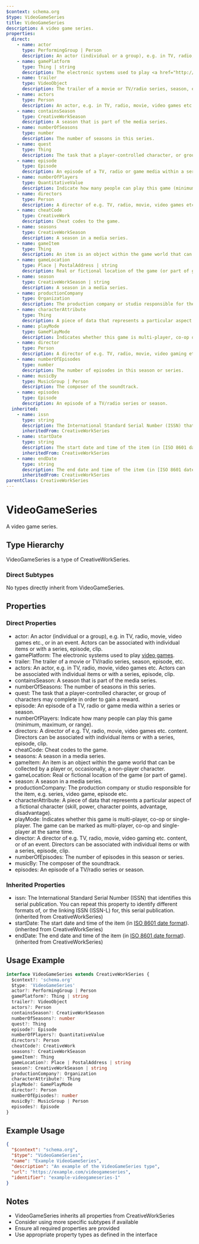 ```yaml
---
$context: schema.org
$type: VideoGameSeries
title: VideoGameSeries
description: A video game series.
properties:
  direct:
    - name: actor
      type: PerformingGroup | Person
      description: An actor (individual or a group), e.g. in TV, radio, movie, video games etc., or in an event. Actors can be associated with individual items or with a series, episode, clip.
    - name: gamePlatform
      type: Thing | string
      description: The electronic systems used to play <a href="http://en.wikipedia.org/wiki/Category:Video_game_platforms">video games</a>.
    - name: trailer
      type: VideoObject
      description: The trailer of a movie or TV/radio series, season, episode, etc.
    - name: actors
      type: Person
      description: An actor, e.g. in TV, radio, movie, video games etc. Actors can be associated with individual items or with a series, episode, clip.
    - name: containsSeason
      type: CreativeWorkSeason
      description: A season that is part of the media series.
    - name: numberOfSeasons
      type: number
      description: The number of seasons in this series.
    - name: quest
      type: Thing
      description: The task that a player-controlled character, or group of characters may complete in order to gain a reward.
    - name: episode
      type: Episode
      description: An episode of a TV, radio or game media within a series or season.
    - name: numberOfPlayers
      type: QuantitativeValue
      description: Indicate how many people can play this game (minimum, maximum, or range).
    - name: directors
      type: Person
      description: A director of e.g. TV, radio, movie, video games etc. content. Directors can be associated with individual items or with a series, episode, clip.
    - name: cheatCode
      type: CreativeWork
      description: Cheat codes to the game.
    - name: seasons
      type: CreativeWorkSeason
      description: A season in a media series.
    - name: gameItem
      type: Thing
      description: An item is an object within the game world that can be collected by a player or, occasionally, a non-player character.
    - name: gameLocation
      type: Place | PostalAddress | string
      description: Real or fictional location of the game (or part of game).
    - name: season
      type: CreativeWorkSeason | string
      description: A season in a media series.
    - name: productionCompany
      type: Organization
      description: The production company or studio responsible for the item, e.g. series, video game, episode etc.
    - name: characterAttribute
      type: Thing
      description: A piece of data that represents a particular aspect of a fictional character (skill, power, character points, advantage, disadvantage).
    - name: playMode
      type: GamePlayMode
      description: Indicates whether this game is multi-player, co-op or single-player.  The game can be marked as multi-player, co-op and single-player at the same time.
    - name: director
      type: Person
      description: A director of e.g. TV, radio, movie, video gaming etc. content, or of an event. Directors can be associated with individual items or with a series, episode, clip.
    - name: numberOfEpisodes
      type: number
      description: The number of episodes in this season or series.
    - name: musicBy
      type: MusicGroup | Person
      description: The composer of the soundtrack.
    - name: episodes
      type: Episode
      description: An episode of a TV/radio series or season.
  inherited:
    - name: issn
      type: string
      description: The International Standard Serial Number (ISSN) that identifies this serial publication. You can repeat this property to identify different formats of, or the linking ISSN (ISSN-L) for, this serial publication.
      inheritedFrom: CreativeWorkSeries
    - name: startDate
      type: string
      description: The start date and time of the item (in [ISO 8601 date format](http://en.wikipedia.org/wiki/ISO_8601)).
      inheritedFrom: CreativeWorkSeries
    - name: endDate
      type: string
      description: The end date and time of the item (in [ISO 8601 date format](http://en.wikipedia.org/wiki/ISO_8601)).
      inheritedFrom: CreativeWorkSeries
parentClass: CreativeWorkSeries
---
```

# VideoGameSeries

A video game series.

## Type Hierarchy

VideoGameSeries is a type of CreativeWorkSeries.

### Direct Subtypes

No types directly inherit from VideoGameSeries.

## Properties

### Direct Properties

- actor: An actor (individual or a group), e.g. in TV, radio, movie, video games etc., or in an event. Actors can be associated with individual items or with a series, episode, clip.
- gamePlatform: The electronic systems used to play <a href="http://en.wikipedia.org/wiki/Category:Video_game_platforms">video games</a>.
- trailer: The trailer of a movie or TV/radio series, season, episode, etc.
- actors: An actor, e.g. in TV, radio, movie, video games etc. Actors can be associated with individual items or with a series, episode, clip.
- containsSeason: A season that is part of the media series.
- numberOfSeasons: The number of seasons in this series.
- quest: The task that a player-controlled character, or group of characters may complete in order to gain a reward.
- episode: An episode of a TV, radio or game media within a series or season.
- numberOfPlayers: Indicate how many people can play this game (minimum, maximum, or range).
- directors: A director of e.g. TV, radio, movie, video games etc. content. Directors can be associated with individual items or with a series, episode, clip.
- cheatCode: Cheat codes to the game.
- seasons: A season in a media series.
- gameItem: An item is an object within the game world that can be collected by a player or, occasionally, a non-player character.
- gameLocation: Real or fictional location of the game (or part of game).
- season: A season in a media series.
- productionCompany: The production company or studio responsible for the item, e.g. series, video game, episode etc.
- characterAttribute: A piece of data that represents a particular aspect of a fictional character (skill, power, character points, advantage, disadvantage).
- playMode: Indicates whether this game is multi-player, co-op or single-player.  The game can be marked as multi-player, co-op and single-player at the same time.
- director: A director of e.g. TV, radio, movie, video gaming etc. content, or of an event. Directors can be associated with individual items or with a series, episode, clip.
- numberOfEpisodes: The number of episodes in this season or series.
- musicBy: The composer of the soundtrack.
- episodes: An episode of a TV/radio series or season.

### Inherited Properties

- issn: The International Standard Serial Number (ISSN) that identifies this serial publication. You can repeat this property to identify different formats of, or the linking ISSN (ISSN-L) for, this serial publication. (inherited from CreativeWorkSeries)
- startDate: The start date and time of the item (in [ISO 8601 date format](http://en.wikipedia.org/wiki/ISO_8601)). (inherited from CreativeWorkSeries)
- endDate: The end date and time of the item (in [ISO 8601 date format](http://en.wikipedia.org/wiki/ISO_8601)). (inherited from CreativeWorkSeries)

## Usage Example

```typescript
interface VideoGameSeries extends CreativeWorkSeries {
  $context?: 'schema.org'
  $type: 'VideoGameSeries'
  actor?: PerformingGroup | Person
  gamePlatform?: Thing | string
  trailer?: VideoObject
  actors?: Person
  containsSeason?: CreativeWorkSeason
  numberOfSeasons?: number
  quest?: Thing
  episode?: Episode
  numberOfPlayers?: QuantitativeValue
  directors?: Person
  cheatCode?: CreativeWork
  seasons?: CreativeWorkSeason
  gameItem?: Thing
  gameLocation?: Place | PostalAddress | string
  season?: CreativeWorkSeason | string
  productionCompany?: Organization
  characterAttribute?: Thing
  playMode?: GamePlayMode
  director?: Person
  numberOfEpisodes?: number
  musicBy?: MusicGroup | Person
  episodes?: Episode
}
```

## Example Usage

```json
{
  "$context": "schema.org",
  "$type": "VideoGameSeries",
  "name": "Example VideoGameSeries",
  "description": "An example of the VideoGameSeries type",
  "url": "https://example.com/videogameseries",
  "identifier": "example-videogameseries-1"
}
```

## Notes

- VideoGameSeries inherits all properties from CreativeWorkSeries
- Consider using more specific subtypes if available
- Ensure all required properties are provided
- Use appropriate property types as defined in the interface